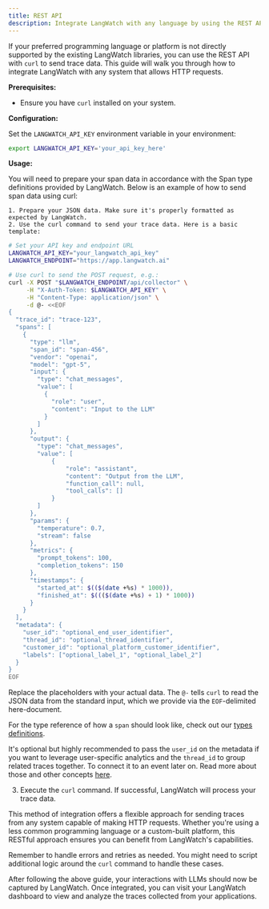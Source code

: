 ```yaml
---
title: REST API
description: Integrate LangWatch with any language by using the REST API
---
```


If your preferred programming language or platform is not directly supported by the existing LangWatch libraries, you can use the REST API with `curl` to send trace data. This guide will walk you through how to integrate LangWatch with any system that allows HTTP requests.


<LLMsTxtProtip />

**Prerequisites:**

- Ensure you have `curl` installed on your system.

**Configuration:**

Set the `LANGWATCH_API_KEY` environment variable in your environment:

```bash
export LANGWATCH_API_KEY='your_api_key_here'
```

**Usage:**

You will need to prepare your span data in accordance with the Span type definitions provided by LangWatch. Below is an example of how to send span data using curl:

    1. Prepare your JSON data. Make sure it's properly formatted as expected by LangWatch.
    2. Use the curl command to send your trace data. Here is a basic template:

```bash
# Set your API key and endpoint URL
LANGWATCH_API_KEY="your_langwatch_api_key"
LANGWATCH_ENDPOINT="https://app.langwatch.ai"

# Use curl to send the POST request, e.g.:
curl -X POST "$LANGWATCH_ENDPOINT/api/collector" \
     -H "X-Auth-Token: $LANGWATCH_API_KEY" \
     -H "Content-Type: application/json" \
     -d @- <<EOF
{
  "trace_id": "trace-123",
  "spans": [
    {
      "type": "llm",
      "span_id": "span-456",
      "vendor": "openai",
      "model": "gpt-5",
      "input": {
        "type": "chat_messages",
        "value": [
          {
            "role": "user",
            "content": "Input to the LLM"
          }
        ]
      },
      "output": {
        "type": "chat_messages",
        "value": [
            {
                "role": "assistant",
                "content": "Output from the LLM",
                "function_call": null,
                "tool_calls": []
            }
        ]
      },
      "params": {
        "temperature": 0.7,
        "stream": false
      },
      "metrics": {
        "prompt_tokens": 100,
        "completion_tokens": 150
      },
      "timestamps": {
        "started_at": $(($(date +%s) * 1000)),
        "finished_at": $((($(date +%s) + 1) * 1000))
      }
    }
  ],
  "metadata": {
    "user_id": "optional_end_user_identifier",
    "thread_id": "optional_thread_identifier",
    "customer_id": "optional_platform_customer_identifier",
    "labels": ["optional_label_1", "optional_label_2"]
  }
}
EOF
```

Replace the placeholders with your actual data. The `@-` tells `curl` to read the JSON data from the standard input, which we provide via the `EOF`-delimited here-document.

For the type reference of how a `span` should look like, check out our [types definitions](https://github.com/langwatch/langwatch/blob/main/python-sdk/langwatch/types.py#L118).

It's optional but highly recommended to pass the `user_id` on the metadata if you want to leverage user-specific analytics and the `thread_id` to group related traces together. To connect it to an event later on. Read more about those and other concepts [here](../concepts).

3.  Execute the `curl` command. If successful, LangWatch will process your trace data.

This method of integration offers a flexible approach for sending traces from any system capable of making HTTP requests. Whether you're using a less common programming language or a custom-built platform, this RESTful approach ensures you can benefit from LangWatch's capabilities.

Remember to handle errors and retries as needed. You might need to script additional logic around the `curl` command to handle these cases.

After following the above guide, your interactions with LLMs should now be captured by LangWatch. Once integrated, you can visit your LangWatch dashboard to view and analyze the traces collected from your applications.
